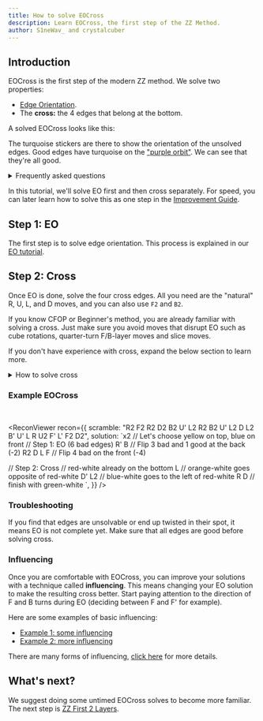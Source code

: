 ```yaml
---
title: How to solve EOCross
description: Learn EOCross, the first step of the ZZ Method.
author: S1neWav_ and crystalcuber
---
```



## Introduction

EOCross is the first step of the modern ZZ method.
We solve two properties:

- [Edge Orientation](/tutorial/eo).
- The **cross:** the 4 edges that belong at the bottom.

A solved EOCross looks like this:

<TwistyPlayer
  experimentalStickering="EOcross"
  experimentalSetupAlg="x2"
  stickeringSetup="x2"
  background="none"
  controlPanel="none"
  cameraLatitude="-30"
/>

The turquoise stickers are there to show the orientation of the unsolved edges.
Good edges have turquoise on the ["purple orbit"](/tutorial/eo#orbits).
We can see that they're all good.

<details>
  <summary>Frequently asked questions</summary>

**What's the purpose of EOCross?**

EOCross slows down the beginning of the solve compared to just solving CFOP cross.
However, EOCross sets up a rotationless, ergonomic F2L step. With EO solved, there
is a simpler way to [deduce](/improvement-guide/zzf2l/deduction) F2L edges. Last
Layer also becomes simpler. OLL and PLL is easier to learn for ZZ (28 algs instead
of 78), or you can learn full ZBLL and use it every solve.

**Should I learn EOLine first?**

We don't recommend EOLine as a stepping stone to EOCross for two reasons:

1. EOLine F2L is fundamentally different from EOCross F2L, doesn't make sense to learn both types.
2. EOCross is hard at first, but using it from the start will help build inspection skills.

</details>

In this tutorial, we'll solve EO first and then cross separately. For speed, you can later learn how to solve this as one step in the [Improvement Guide](/improvement-guide/eocross).

## Step 1: EO

The first step is to solve edge orientation. This process is explained in our [EO tutorial](/tutorial/eo).

## Step 2: Cross

Once EO is done, solve the four cross edges.
All you need are the "natural" R, U, L, and D moves, and you can also use `F2` and `B2`.

If you know CFOP or Beginner's method, you are already familiar with solving a cross.
Just make sure you avoid moves that disrupt EO such as cube rotations, quarter-turn F/B-layer moves and slice moves.

If you don't have experience with cross, expand the below section to learn more.

<details>
<summary>How to solve cross</summary>

Our goal is to solve the **cross edges:** the four edges that belong to the bottom layer of the cube.
Cross edges always have the color of the bottom face, so that's how you find them.

We need to move all cross edges to the bottom, because that's where they belong solved.
To move an edge to the bottom, use R/L moves, `F2` or `B2` (whichever one that moves the edge).

Sometimes, there will be a bottom cross piece that will get "kicked out" when you move another edge to the bottom.
This can be avoided by doing a D-layer turn to move the bottom cross piece out of the way.
To move this blue-white edge to the bottom, we can first do `D'` to move the red-white edge out of the way.
Then we can do `R'`.

<TwistyPlayer
  experimentalStickeringMaskOrbits="EDGES:IIII--IIIIII,CORNERS:IIIIIIII,CENTERS:------"
  experimentalSetupAlg="x2 D R D'"
  stickeringSetup="x2"
  alg="D' R'"
  background="none"
  cameraLatitude="-30"
/>

Now we know how to move any cross edge to the bottom.
We could put all cross edges on the bottom, and it would look like this.

<TwistyPlayer
  experimentalStickeringMaskOrbits="EDGES:IIII----IIII,CORNERS:IIIIIIII,CENTERS:------"
  background="none"
  controlPanel="none"
  cameraLatitude="-30"
  experimentalSetupAlg="x2 D2 R D R' D' R"
  stickeringSetup="x2"
/>

However, this is not a solved cross!
Our goal is to solve the cross pieces, which looks something like this:

<TwistyPlayer
  experimentalStickeringMaskOrbits="EDGES:IIII----IIII,CORNERS:IIIIIIII,CENTERS:------"
  experimentalSetupAlg="x2"
  stickeringSetup="x2"
  background="none"
  controlPanel="none"
  cameraLatitude="-30"
/>

You can see that the colours match between the edges and the front/left/right/back centers.

In order to match the edges with the centers, let's first take a look at how centers are positioned.

Centers never move around the cube.
So there are relationships between their colors that never change.
For example, the blue and green centers are always opposite each other, and the blue center is always next to the orange center.

We need our cross edges to have the same color relationships as the centers.
That way, at the end of our cross solution they will line up with the centers.
It would be too restrictive for our solution to keep the solved edges matching the centers at all times.

Here's an example where we use these relationships to solve cross:

<TwistyPlayer
  experimentalStickeringMaskOrbits="EDGES:IIII----IIII,CORNERS:IIIIIIII,CENTERS:------"
  background="none"
  controlPanel="none"
  cameraLatitude="-30"
  cameraLongitude="45"
  experimentalSetupAlg="x2 L' D' R D2 R' L2 U2"
  stickeringSetup="x2"
/>

There are already two cross edges at the bottom, but they don't have the right relationship.
With white as our bottom color, the red center is to the left of the green center.
However, the cross edge with red is to the _right_ of the cross edge with green.

We can fix that by replacing the green-white cross edge with the blue-white cross edge.

<TwistyPlayer
  experimentalStickeringMaskOrbits="EDGES:IIII----IIII,CORNERS:IIIIIIII,CENTERS:------"
  background="none"
  cameraLatitude="-30"
  cameraLongitude="45"
  experimentalSetupAlg="x2 L' D' R D2 R' L2 U2"
  stickeringSetup="x2"
  alg="R"
/>
<span>Move: `R`</span>

Now the two edges at the bottom have the right relationship.
The blue center is to the left of the red center, and the blue edge is to the left of the red edge.

We can continue moving edges down while maintaining the right color relationships.
We can do `D2 R'` to place the blue cross edge opposite to the green cross edge, just like how the blue and green centers are opposite.

<TwistyPlayer
  experimentalStickeringMaskOrbits="EDGES:IIII----IIII,CORNERS:IIIIIIII,CENTERS:------"
  background="none"
  cameraLatitude="-30"
  cameraLongitude="45"
  experimentalSetupAlg="x2 L' D' R D2 R' L2 U2 R"
  stickeringSetup="x2"
  alg="D2 R'"
/>

Now there's only one remaining cross edge, on the left side.
We can finish with `D L'`.

<TwistyPlayer
  experimentalStickeringMaskOrbits="EDGES:IIII----IIII,CORNERS:IIIIIIII,CENTERS:------"
  background="none"
  cameraLatitude="-30"
  cameraLongitude="-30"
  experimentalSetupAlg="x2 L' D' R D2 R' L2 U2 R D2 R'"
  stickeringSetup="x2"
  alg="D L'"
/>

</details>

### Example EOCross

<br />

<ReconViewer
  recon={{
    scramble: "R2 F2 R2 D2 B2 U' L2 R2 B2 U' L2 D L2 B' U' L R U2 F' L' F2 D2",
    solution: `x2 // Let's choose yellow on top, blue on front
// Step 1: EO (6 bad edges)
R' B // Flip 3 bad and 1 good at the back (-2)
R2 D L F // Flip 4 bad on the front (-4)

// Step 2: Cross
// red-white already on the bottom
L // orange-white goes opposite of red-white
D' L2 // blue-white goes to the left of red-white
R D // finish with green-white
`,
  }}
/>

### Troubleshooting

If you find that edges are unsolvable or end up twisted in their spot, it means EO is not complete yet.
Make sure that all edges are good before solving cross.

### Influencing

Once you are comfortable with EOCross, you can improve your solutions with a technique called **influencing**.
This means changing your EO solution to make the resulting cross better.
Start paying attention to the direction of F and B turns during EO (deciding between F and F' for example).

Here are some examples of basic influencing:

- [Example 1: some influencing](https://alpha.twizzle.net/edit/?setup-alg=F%27+R2+F2+L%27+F2+L%27+U2+R+F2+U2+R+U+B+L2+D2+F+R%27+B%27+F2&alg=%2F%2F+EO+%28with+some+influencing%29%0AD%27+B+U+R%27+%2F%2F+D%E2%80%99+B+puts+3+edges+on+B+face+then+orients+them%2C+U+R%E2%80%99+puts+the+last+4+bad+edges+on+F+face%0AF+%2F%2F+we+do+F+instead+of+F%E2%80%99+because+it+places+blue+and+green+edges+relative+to+each+other+and+places+green+and+orange+edges+relative+to+each+other%0A%2F%2F+Cross%0AR%27+L2+D+L2&stickering=EOcross)
- [Example 2: more influencing](https://alpha.twizzle.net/edit/?setup-alg=F2+L2+D+B2+U+F2+U+R2+U%27+R2+F%27+U+L2+F+R%27+B+D+F+R+D2&stickering=EOcross&alg=%2F%2F+EO+%28with+more+influencing%29%0AB+%2F%2F+since+3+bad+edges+are+already+on+the+B+face%2C+we+start+EO+by+orienting+3+edges+on+the+B+face.+we+do+B+instead+of+B%E2%80%99+because+it+places+blue+and+red+edges+relative+to+each+other+nicely%0AL%27+U+R%27+U%27+%2F%2F+places+the+last+4+bad+edges+on+F%0AF%27+%2F%2F+we+do+F%E2%80%99+instead+of+F+because+it+places+orange+relative+to+the+red+and+blue+edges+we+placed+correctly+earlier%0A%2F%2F+Cross%0AR%27+D%27+L%27+D%27)

There are many forms of influencing, [click here](/improvement-guide/eocross/efficiency#influencing) for more details.

## What's next?

We suggest doing some untimed EOCross solves to become more familiar.
The next step is [ZZ First 2 Layers](/tutorial/zzf2l).
